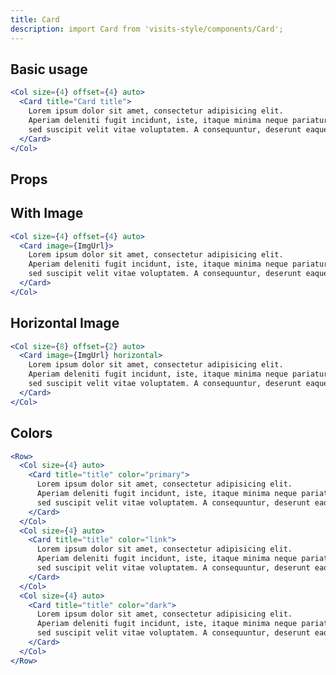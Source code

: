 ```yaml
---
title: Card
description: import Card from 'visits-style/components/Card';
---
```



## Basic usage

```jsx live
<Col size={4} offset={4} auto>
  <Card title="Card title">
    Lorem ipsum dolor sit amet, consectetur adipisicing elit.
    Aperiam deleniti fugit incidunt, iste, itaque minima neque pariatur perferendis
    sed suscipit velit vitae voluptatem. A consequuntur, deserunt eaque error nulla temporibus!
  </Card>
</Col>
```

## Props
<Props name="Card" />


## With Image

```jsx live
<Col size={4} offset={4} auto>
  <Card image={ImgUrl}>
    Lorem ipsum dolor sit amet, consectetur adipisicing elit.
    Aperiam deleniti fugit incidunt, iste, itaque minima neque pariatur perferendis
    sed suscipit velit vitae voluptatem. A consequuntur, deserunt eaque error nulla temporibus!
  </Card>
</Col>
```

## Horizontal Image

```jsx live
<Col size={8} offset={2} auto>
  <Card image={ImgUrl} horizontal>
    Lorem ipsum dolor sit amet, consectetur adipisicing elit.
    Aperiam deleniti fugit incidunt, iste, itaque minima neque pariatur perferendis
    sed suscipit velit vitae voluptatem. A consequuntur, deserunt eaque error nulla temporibus!
  </Card>
</Col>
```

## Colors

```jsx live
<Row>
  <Col size={4} auto>
    <Card title="title" color="primary">
      Lorem ipsum dolor sit amet, consectetur adipisicing elit.
      Aperiam deleniti fugit incidunt, iste, itaque minima neque pariatur perferendis
      sed suscipit velit vitae voluptatem. A consequuntur, deserunt eaque error nulla temporibus!
    </Card>
  </Col>
  <Col size={4} auto>
    <Card title="title" color="link">
      Lorem ipsum dolor sit amet, consectetur adipisicing elit.
      Aperiam deleniti fugit incidunt, iste, itaque minima neque pariatur perferendis
      sed suscipit velit vitae voluptatem. A consequuntur, deserunt eaque error nulla temporibus!
    </Card>
  </Col>
  <Col size={4} auto>
    <Card title="title" color="dark">
      Lorem ipsum dolor sit amet, consectetur adipisicing elit.
      Aperiam deleniti fugit incidunt, iste, itaque minima neque pariatur perferendis
      sed suscipit velit vitae voluptatem. A consequuntur, deserunt eaque error nulla temporibus!
    </Card>
  </Col>
</Row>
```
